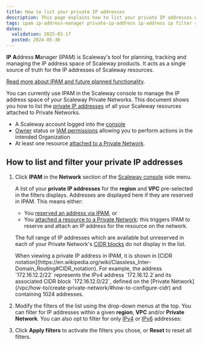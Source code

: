 ```yaml
---
title: How to list your private IP addresses
description: This page explains how to list your private IP addresses with Scaleway's IPAM
tags: ipam ip-address-manager private-ip-address ip-address ip filter reserve-ip-address
dates:
  validation: 2025-03-17
  posted: 2024-05-30
---
```



**IP** **A**ddress **M**anager (IPAM) is Scaleway's tool for planning, tracking and managing the IP address space of Scaleway products. It acts as a single source of truth for the IP addresses of Scaleway resources.

[Read more about IPAM and future planned functionality](/ipam/concepts/#ipam).

You can currently use IPAM in the Scaleway console to manage the IP address space of your Scaleway Private Networks. This document shows you how to list the [private IP addresses](/ipam/concepts/#private-ip-address) of all your Scaleway resources attached to Private Networks.

<Requirements />

- A Scaleway account logged into the [console](https://console.scaleway.com)
- [Owner](/iam/concepts/#owner) status or [IAM permissions](/iam/concepts/#permission) allowing you to perform actions in the intended Organization
- At least one resource [attached to a Private Network](/vpc/how-to/attach-resources-to-pn/).

## How to list and filter your private IP addresses

1. Click **IPAM** in the **Network** section of the [Scaleway console](https://console.scaleway.com) side menu.

    A list of your **private IP addresses** for the **region** and **VPC** pre-selected in the filters displays. Addresses are displayed here if they are reserved in IPAM. This means either:

    - You [reserved an address via IPAM](/ipam/how-to/reserve-ip/), or
    - You [attached a resource to a Private Network](/vpc/how-to/attach-resources-to-pn/): this triggers IPAM to reserve and attach an IP address for the resource on the network.

    The full range of IP addresses which are available but unreserved in each of your Private Network's [CIDR blocks](/vpc/concepts/#cidr-block) do not display in the list.

    <Message type="tip">
    When viewing a private IP address in IPAM, it is shown in [CIDR notation](https://en.wikipedia.org/wiki/Classless_Inter-Domain_Routing#CIDR_notation). For example, the address `172.16.12.2/22` represents the IPv4 address `172.16.12.2`and its associated CIDR block `172.16.12.0/22`, defined on the [Private Network](/vpc/how-to/create-private-network/#how-to-configure-cidr) and containing 1024 addresses.
    </Message>

2. Modify the filters of the list using the drop-down menus at the top. You can filter for IP addresses within a given **region**, **VPC** and/or **Private Network**. You can also opt to filter for only [IPv4](/ipam/concepts/#ipv4) or [IPv6](/ipam/concepts/#ipv6) addresses:

3. Click **Apply filters** to activate the filters you chose, or **Reset** to reset all filters. 
